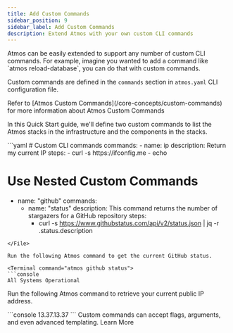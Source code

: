 ```yaml
---
title: Add Custom Commands
sidebar_position: 9
sidebar_label: Add Custom Commands
description: Extend Atmos with your own custom CLI commands
---
```


<Intro>
Atmos can be easily extended to support any number of custom CLI commands. For example, imagine you wanted to add a command
like `atmos reload-database`, you can do that with custom commands.
</Intro>

Custom commands are defined in the `commands` section in `atmos.yaml` CLI configuration file.

<Note title="TIP">
Refer to [Atmos Custom Commands](/core-concepts/custom-commands) for more information about Atmos Custom Commands
</Note>

In this Quick Start guide, we'll define two custom commands to list the Atmos stacks in the infrastructure and the components in the stacks.

<File title="atmos.yaml">
```yaml
# Custom CLI commands
commands:
- name: ip
  description: Return my current IP
  steps:
    - curl -s https://ifconfig.me
    - echo

# Use Nested Custom Commands
- name: "github"
  commands:
  - name: "status"
    description: This command returns the number of stargazers for a GitHub repository
    steps:
      - curl -s https://www.githubstatus.com/api/v2/status.json | jq -r .status.description
```
</File>

Run the following Atmos command to get the current GitHub status.

<Terminal command="atmos github status">
```console
All Systems Operational
```
</Terminal>

Run the following Atmos command to retrieve your current public IP address.

<Terminal command="atmos ip">
```console
13.37.13.37
```
</Terminal>

<ActionCard title="Want to go deeper on this topic?">
    Custom commands can accept flags, arguments, and even advanced templating.
    <PrimaryCTA to="/core-concepts/custom-commands">Learn More</PrimaryCTA>
</ActionCard>
